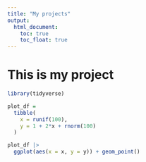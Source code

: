```yaml
---
title: "My projects"
output: 
  html_document:
    toc: true
    toc_float: true
---
```


# This is my project 

```r
library(tidyverse)

plot_df =
  tibble(
    x = runif(100),
    y = 1 + 2*x + rnorm(100)
  )

plot_df |> 
  ggplot(aes(x = x, y = y)) + geom_point()
```



